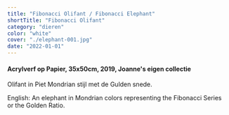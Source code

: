 ```yaml
---
title: "Fibonacci Olifant / Fibonacci Elephant"
shortTitle: "Fibonacci Olifant"
category: "dieren"
color: "white"
cover: "./elephant-001.jpg"
date: "2022-01-01"
---
```

    
#### Acrylverf op Papier, 35x50cm, 2019, Joanne's eigen collectie
Olifant in Piet Mondrian stijl met de Gulden snede.

    
English: An elephant in Mondrian colors representing the Fibonacci Series or the Golden Ratio.